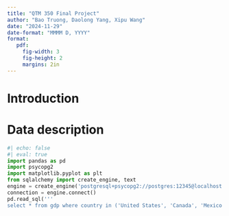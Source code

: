 ```yaml
---
title: "QTM 350 Final Project"
author: "Bao Truong, Daolong Yang, Xipu Wang"
date: "2024-11-29"
date-format: "MMMM D, YYYY"
format:
   pdf:
     fig-width: 3
     fig-height: 2
     margins: 2in
---
```


# Introduction
# Data description

```python
#| echo: false
#| eval: true
import pandas as pd
import psycopg2
import matplotlib.pyplot as plt
from sqlalchemy import create_engine, text
engine = create_engine('postgresql+psycopg2://postgres:12345@localhost:5432/postgres')
connection = engine.connect()
pd.read_sql('''
select * from gdp where country in ('United States', 'Canada', 'Mexico')''', connection)
```
